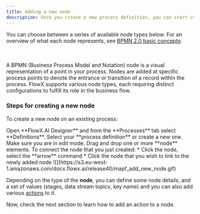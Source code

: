 ```yaml
---
title: Adding a new node
description: Once you create a new process definition, you can start configuring it by adding new nodes.
---
```

You can choose between a series of available node types below. For an overview of what each node represents, see [BPMN 2.0 basic concepts](../../platform-overview/frameworks-and-standards/business-process-industry-standards/intro-to-bpmn):


<Card title="What's a BPMN node?" icon ="circle-question" href="/4.0/docs/building-blocks/node/node">
<br></br>
A BPMN (Business Process Model and Notation) node is a visual representation of a point in your process. Nodes are added at specific process points to denote the entrance or transition of a record within the process. FlowX supports various node types, each requiring distinct configurations to fulfill its role in the business flow.
</Card>

<CardGroup>
<Card title="Start Event" href="../../building-blocks/node/start-end-node" icon= "circle" iconType="light">
</Card>
<Card title="End Event" href="../../building-blocks/node/start-end-node" icon= "circle" iconType="regular">
</Card>
<Card title="Service Task" href="../../building-blocks/node/task-node" icon ="gear">
</Card>
<Card title="User Task" href="../../building-blocks/node/user-task-node" icon ="user">
</Card>
<Card title="Parallel Gateway" href="../../building-blocks/node/parallel-gateway" icon="rhombus">
</Card>
<Card title="Exclusive Gateway" href="../../building-blocks/node/exclusive-gateway-node" icon="rhombus">
</Card>
<Card title="Send Message Task" href="../../building-blocks/node/message-send-received-task-node" icon = "rectangle">
</Card>
<Card title="Receive Message Task" href="../../building-blocks/node/message-send-received-task-node" icon = "rectangle">
</Card>
</CardGroup>


### Steps for creating a new node

To create a new node on an existing process:

<Steps>

<Step>
Open **FlowX.AI Designer** and from the **Processes** tab select **Definitions**.
</Step>
<Step>
Select your **process definition** or create a new one.
</Step>
<Step>
Make sure you are in edit mode.
</Step>
<Step>
Drag and drop one or more **node** elements.
</Step>
<Step>
To connect the node that you just created:
* Click the node, select the **arrow** command
* Click the node that you wish to link to the newly added node
</Step>
</Steps>

<Frame>
![](https://s3.eu-west-1.amazonaws.com/docx.flowx.ai/release40/mapf_add_new_node.gif)
</Frame>

Depending on the type of the **node**, you can define some node details, and a set of values (stages, data stream topics, key name) and you can also add various [actions](../../building-blocks/actions/actions) to it.

<Card title="BPMN nodes" href="../../building-blocks/node" icon ="file">
</Card>

<Check>
Now, check the next section to learn how to add an action to a node.
</Check>